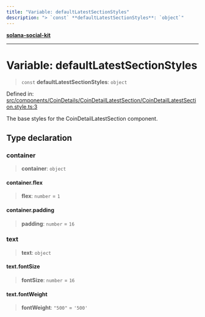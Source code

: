 ```yaml
---
title: "Variable: defaultLatestSectionStyles"
description: "> `const` **defaultLatestSectionStyles**: `object`"
---
```


[**solana-social-kit**](../../../../README.mdx)

***

# Variable: defaultLatestSectionStyles

> `const` **defaultLatestSectionStyles**: `object`

Defined in: [src/components/CoinDetails/CoinDetailLatestSection/CoinDetailLatestSection.style.ts:3](https://github.com/SendArcade/solana-app-kit/blob/bd4b3556b/src/components/CoinDetails/CoinDetailLatestSection/CoinDetailLatestSection.style.ts#L3)

The base styles for the CoinDetailLatestSection component.

## Type declaration

### container

> **container**: `object`

#### container.flex

> **flex**: `number` = `1`

#### container.padding

> **padding**: `number` = `16`

### text

> **text**: `object`

#### text.fontSize

> **fontSize**: `number` = `16`

#### text.fontWeight

> **fontWeight**: `"500"` = `'500'`
